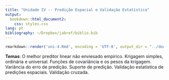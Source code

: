 ```yaml
---
title: "Unidade IV -- Predição Espacial e Validação Estatística"
output: 
  bookdown::html_document2:
    css: styles.css
lang: pt
bibliography: ~/Dropbox/jabref/biblio.bib
---
```


```r
rmarkdown::render('uni-4.Rmd', encoding = 'UTF-8', output_dir = "../docs")
```

<div id="summary">
**Temas**: O melhor preditor linear não enviesado empírico. Krigagem simples, ordinária e universal. Funções 
de covariância e os pesos da krigagem. Variância do erro de predição. Suporte de predição. Validação 
estatística de predições espaciais. Validação cruzada. 
</div>

# 
